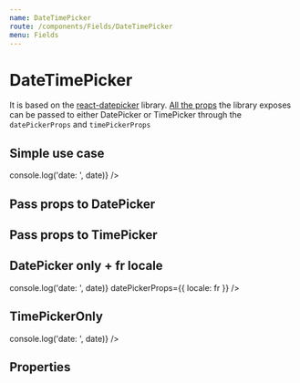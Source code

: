 ```yaml
---
name: DateTimePicker
route: /components/Fields/DateTimePicker
menu: Fields
---
```




# DateTimePicker

It is based on the [react-datepicker](https://github.com/Hacker0x01/react-datepicker) library.
[All the props](https://github.com/Hacker0x01/react-datepicker/blob/master/docs/datepicker.md) the library exposes can be passed to either DatePicker or TimePicker through the `datePickerProps` and `timePickerProps`

## Simple use case

<Playground>
  <DateTimePicker date={Date.now()} onChange={date => console.log('date: ', date)} />
</Playground>

## Pass props to DatePicker

<Playground>
  <DateTimePicker date={Date.now()} datePickerProps={{ dateFormat: 'MMM dd YYYY' }} />
</Playground>

## Pass props to TimePicker

<Playground>
  <DateTimePicker date={Date.now()} timePickerProps={{ timeIntervals: 30 }} />
</Playground>

## DatePicker only + fr locale

<Playground>
  <DateTimePicker datePickerOnly date={Date.now()} onChange={date => console.log('date: ', date)} datePickerProps={{ locale: fr }} />
</Playground>

## TimePickerOnly

<Playground>
  <DateTimePicker timePickerOnly date={Date.now()} onChange={date => console.log('date: ', date)} />
</Playground>

## Properties

<Props of={DateTimePicker} />
